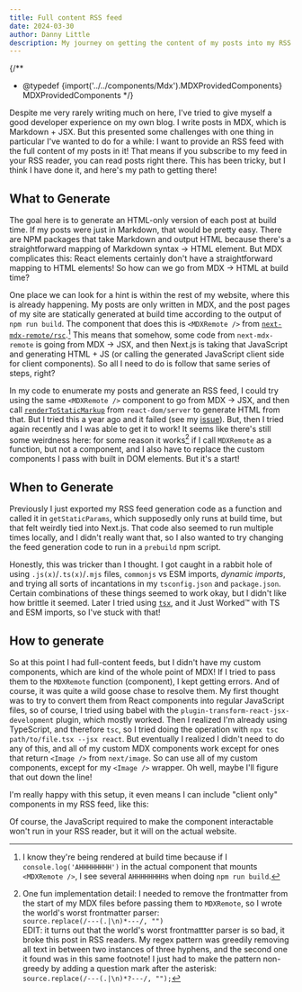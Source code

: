 ```yaml
---
title: Full content RSS feed
date: 2024-03-30
author: Danny Little
description: My journey on getting the content of my posts into my RSS feed!
---
```

{/**
* @typedef {import('../../components/Mdx').MDXProvidedComponents} MDXProvidedComponents
*/}

Despite me very rarely writing much on here, I've tried to give myself a good developer experience on my own blog. I write posts in MDX, which is Markdown + JSX. But this presented some challenges with one thing in particular I've wanted to do for a while: I want to provide an RSS feed with the full content of my posts in it! That means if you subscribe to my feed in your RSS reader, you can read posts right there. This has been tricky, but I think I have done it, and here's my path to getting there!

## What to Generate

The goal here is to generate an HTML-only version of each post at build time. If my posts were just in Markdown, that would be pretty easy. There are NPM packages that take Markdown and output HTML because there's a straightforward mapping of Markdown syntax -> HTML element. But MDX complicates this: React elements certainly don't have a straightforward mapping to HTML elements! So how can we go from MDX -> HTML at build time?

One place we can look for a hint is within the rest of my website, where this is already happening. My posts are only written in MDX, and the post pages of my site are statically generated at build time according to the output of `npm run build`. The component that does this is `<MDXRemote />` from [`next-mdx-remote/rsc`](https://github.com/hashicorp/next-mdx-remote).[^1] This means that somehow, some code from `next-mdx-remote` is going from MDX -> JSX, and then Next.js is taking that JavaScript and generating HTML + JS (or calling the generated JavaScript client side for client components). So all I need to do is follow that same series of steps, right?

In my code to enumerate my posts and generate an RSS feed, I could try using the same `<MDXRemote />` component to go from MDX -> JSX, and then call [`renderToStaticMarkup`](https://react.dev/reference/react-dom/server/renderToStaticMarkup) from `react-dom/server` to generate HTML from that. But I tried this a year ago and it failed (see my [issue](https://github.com/hashicorp/next-mdx-remote/issues/353)). But, then I tried again recently and I was able to get it to work! It seems like there's still some weirdness here: for some reason it works[^2] if I call `MDXRemote` as a function, but not a component, and I also have to replace the custom components I pass with built in DOM elements. But it's a start!

## When to Generate

Previously I just exported my RSS feed generation code as a function and called it in `getStaticParams`, which supposedly only runs at build time, but that felt weirdly tied into Next.js. That code also seemed to run multiple times locally, and I didn't really want that, so I also wanted to try changing the feed generation code to run in a `prebuild` npm script.

Honestly, this was tricker than I thought. I got caught in a rabbit hole of using `.js(x)`/`.ts(x)`/`.mjs` files, `commonjs` vs ESM imports, *dynamic imports*, and trying all sorts of incantations in my `tsconfig.json` and `package.json`. Certain combinations of these things seemed to work okay, but I didn't like how brittle it seemed. Later I tried using [`tsx`](https://github.com/privatenumber/tsx), and it Just Worked™️ with TS and ESM imports, so I've stuck with that!

## How to generate

So at this point I had full-content feeds, but I didn't have my custom components, which are kind of the whole point of MDX! If I tried to pass them to the `MDXRemote` function (component), I kept getting errors. And of course, it was quite a wild goose chase to resolve them. My first thought was to try to convert them from React components into regular JavaScript files, so of course, I tried using babel with the `plugin-transform-react-jsx-development` plugin, which mostly worked. Then I realized I'm already using TypeScript, and therefore `tsc`, so I tried doing the operation with `npx tsc path/to/file.tsx --jsx react`. But eventually I realized I didn't need to do any of this, and all of my custom MDX components work except for ones that return `<Image />` from `next/image`. So can use all of my custom components, except for my `<Image />` wrapper. Oh well, maybe I'll figure that out down the line!

I'm really happy with this setup, it even means I can include "client only" components in my RSS feed, like this:

<Counter />

Of course, the JavaScript required to make the component interactable won't run in your RSS reader, but it will on the actual website.

[^1]: I know they're being rendered at build time because if I `console.log('AHHHHHHHH')` in the actual component that mounts `<MDXRemote />`, I see several `AHHHHHHHH`s when doing `npm run build`.

[^2]: One fun implementation detail: I needed to remove the frontmatter from the start of my MDX files before passing them to `MDXRemote`, so I wrote the world's worst frontmatter parser: <br />`source.replace(/---(.|\n)*---/, "")`
<br />EDIT: it turns out that the world's worst frontmattter parser is so bad, it broke this post in RSS readers. My regex pattern was greedily removing all text in between two instances of three hyphens, and the second one it found was in this same footnote! I just had to make the pattern non-greedy by adding a question mark after the asterisk:<br />`source.replace(/---(.|\n)*?---/, "");`
